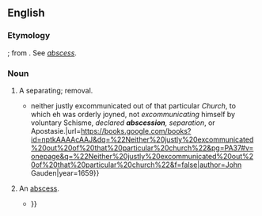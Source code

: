 ==English==

===Etymology===
{{etyl|la|en}} {{m|la|abscessio||a separation}}; from {{m|la|abscedere}}. See ''[[abscess]]''.

===Noun===
{{en-noun}} {{term-context|obsolete|lang=en}}

# A separating; removal.
#* {{quote-book|lang=en|title=Ecclesiæ Anglicanæ Suspiria|passage={{...}} neither justly excommunicated out of that particular ''Church'', to which eh was orderly joyned, not ''excommunicating'' himself by voluntary Schisme, ''declared '''abscession''', separation'', or Apostasie.|url=https://books.google.com/books?id=nptkAAAAcAAJ&dq=%22Neither%20justly%20excommunicated%20out%20of%20that%20particular%20church%22&pg=PA37#v=onepage&q=%22Neither%20justly%20excommunicated%20out%20of%20that%20particular%20church%22&f=false|author=John Gauden|year=1659}}
# An [[abscess]].
#* {{quote-book|lang=en|year=1610|author=Barrough|title=Physick|volume=6|passage=The '''abscession''' being already come to suppuration {{...}}}}